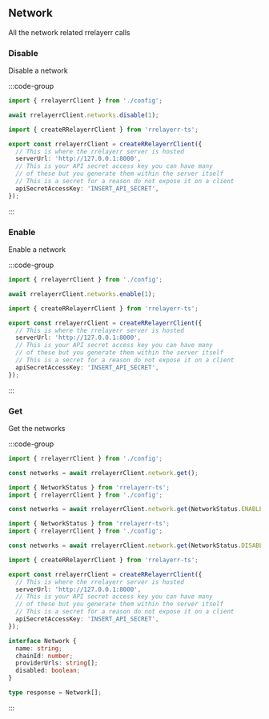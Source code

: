 ## Network

All the network related rrelayerr calls

### Disable

Disable a network

:::code-group

```ts [example]
import { rrelayerrClient } from './config';

await rrelayerrClient.networks.disable(1);
```

```ts [config]
import { createRRelayerrClient } from 'rrelayerr-ts';

export const rrelayerrClient = createRRelayerrClient({
  // This is where the rrelayerr server is hosted
  serverUrl: 'http://127.0.0.1:8000',
  // This is your API secret access key you can have many
  // of these but you generate them within the server itself
  // This is a secret for a reason do not expose it on a client
  apiSecretAccessKey: 'INSERT_API_SECRET',
});
```

:::

### Enable

Enable a network

:::code-group

```ts [example]
import { rrelayerrClient } from './config';

await rrelayerrClient.networks.enable(1);
```

```ts [config]
import { createRRelayerrClient } from 'rrelayerr-ts';

export const rrelayerrClient = createRRelayerrClient({
  // This is where the rrelayerr server is hosted
  serverUrl: 'http://127.0.0.1:8000',
  // This is your API secret access key you can have many
  // of these but you generate them within the server itself
  // This is a secret for a reason do not expose it on a client
  apiSecretAccessKey: 'INSERT_API_SECRET',
});
```

:::

### Get

Get the networks

:::code-group

```ts [get all]
import { rrelayerrClient } from './config';

const networks = await rrelayerrClient.network.get();
```

```ts [get enabled]
import { NetworkStatus } from 'rrelayerr-ts';
import { rrelayerrClient } from './config';

const networks = await rrelayerrClient.network.get(NetworkStatus.ENABLED);
```

```ts [get disabled]
import { NetworkStatus } from 'rrelayerr-ts';
import { rrelayerrClient } from './config';

const networks = await rrelayerrClient.network.get(NetworkStatus.DISABLED);
```

```ts [config]
import { createRRelayerrClient } from 'rrelayerr-ts';

export const rrelayerrClient = createRRelayerrClient({
  // This is where the rrelayerr server is hosted
  serverUrl: 'http://127.0.0.1:8000',
  // This is your API secret access key you can have many
  // of these but you generate them within the server itself
  // This is a secret for a reason do not expose it on a client
  apiSecretAccessKey: 'INSERT_API_SECRET',
});
```

```ts [response]
interface Network {
  name: string;
  chainId: number;
  providerUrls: string[];
  disabled: boolean;
}

type response = Network[];
```

:::
